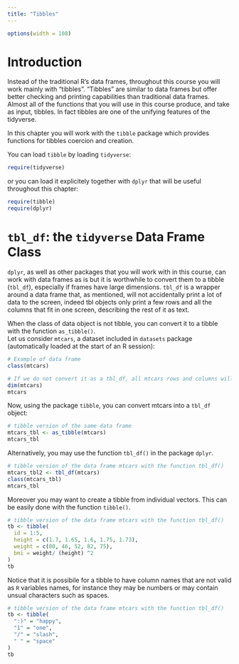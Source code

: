 ```yaml
---
title: "Tibbles"
---
```


```r
options(width = 108)
```


# Introduction

Instead of the traditional R's data frames, throughout this course you will work mainly with "tibbles". "Tibbles" are similar to data frames but offer better checking and printing capabilities than traditional data frames. Almost all of the functions that you will use in this course produce, and take as input, tibbles. In fact tibbles are one of the unifying features of the tidyverse. 

In this chapter you will work with the `tibble` package which provides functions for tibbles coercion and creation.

You can load `tibble` by loading `tidyverse`:

```r
require(tidyverse)
```

or you can load it explicitely together with `dplyr` that will be useful throughout this chapter:

```r
require(tibble)
require(dplyr)
```


# `tbl_df`: the `tidyverse` Data Frame Class

`dplyr`, as well as other packages that you will work with in this course, can work with data frames as is but it is worthwhile to convert them to a tibble (`tbl_df`), especially if frames have large dimensions. `tbl_df` is a wrapper around a data frame that, as mentioned, will not accidentally print a lot of data to the screen, indeed tbl objects only print a few rows and all the columns that fit in one screen, describing the rest of it as text.


When the class of data object is not tibble, you can convert it to a tibble with the function `as_tibble()`.  
Let us consider `mtcars`, a dataset included in `datasets` package (automatically loaded at the start of an R session): 

```r
# Example of data frame
class(mtcars)

# If we do not convert it as a tbl_df, all mtcars rows and columns will be printed when calling mtcars 
dim(mtcars)
mtcars
```

Now, using the package `tibble`, you can convert mtcars into a `tbl_df` object:

```r
# tibble version of the same data frame 
mtcars_tbl <- as_tibble(mtcars)
mtcars_tbl
```

Alternatively, you may use the function `tbl_df()`  in the package `dplyr`.

```r
# tibble version of the data frame mtcars with the function tbl_df()
mtcars_tbl2 <- tbl_df(mtcars)
class(mtcars_tbl)
mtcars_tbl
```

Moreover you may want to create a tibble from individual vectors. This can be easily done with the function `tibble()`.

```r
# tibble version of the data frame mtcars with the function tbl_df()
tb <- tibble(
  id = 1:5,
  height = c(1.7, 1.65, 1.6, 1.75, 1.73),
  weight = c(80, 46, 52, 82, 75),
  bmi = weight/ (height) ^2
)
tb
```

Notice that it is possibile for a tibble to have column names that are not valid as `R` variables names, for instance they may be numbers or may contain unsual characters such as spaces.

```r
# tibble version of the data frame mtcars with the function tbl_df()
tb <- tibble(
  ":)" = "happy",
  "1" = "one",
  "/" = "slash",
  " " = "space"
)
tb
```
